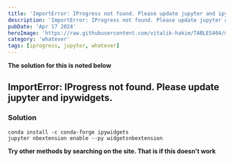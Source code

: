 ---
title: 'ImportError: IProgress not found. Please update jupyter and ipywidgets.'
description: 'ImportError: IProgress not found. Please update jupyter and ipywidgets.'
pubDate: 'Apr 17 2024'
heroImage: 'https://raw.githubusercontent.com/vitalik-hakim/TABLES404/main/error_b/misc.png'
category: 'whatever'
tags: [iprogress, jupyter, whatever]
---

**The solution for this is noted below**

## ImportError: IProgress not found. Please update jupyter and ipywidgets.

### Solution

```whatever
conda install -c conda-forge ipywidgets
jupyter nbextension enable --py widgetsnbextension
```
**Try other methods by searching on the site. That is if this doesn't work**

